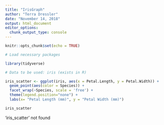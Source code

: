 ```yaml
---
title: "IrisGraph"
author: "Terra Dressler"
date: "November 14, 2018"
output: html_document
editor_options: 
  chunk_output_type: console
---
```


```r
knitr::opts_chunk$set(echo = TRUE)
```


```r

# Load necessary packages

library(tidyverse)

# Data to be used: iris (exists in R)

```


```r

iris_scatter <- ggplot(iris, aes(x = Petal.Length, y = Petal.Width)) +
  geom_point(aes(color = Species)) +
  facet_wrap(~Species, scale = 'free') +
  theme(legend.position="none") +
  labs(x= "Petal Length (mm)", y = "Petal Width (mm)") 

iris_scatter

```


'iris_scatter' not found